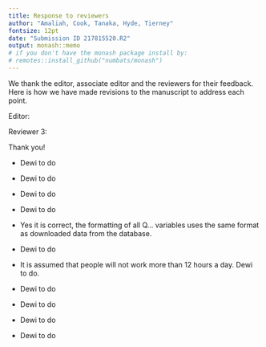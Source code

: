 ```yaml
---
title: Response to reviewers
author: "Amaliah, Cook, Tanaka, Hyde, Tierney"
fontsize: 12pt
date: "Submission ID 217815520.R2"
output: monash::memo
# if you don't have the monash package install by:
# remotes::install_github("numbats/monash")
---
```


We thank the editor, associate editor and the reviewers for their feedback. Here is how we have made revisions to the manuscript to address each point. 


Editor: \textcolor{violet}{The reviews are in general quite favorable and suggest that, subject to the minor revisions that the paper would be suitable for publication as part of the special issue on reproducibility and responsible workflow.} 

Reviewer 3: \textcolor{violet}{Thank you for this revision.  My minor comments and corrections are all well addressed, and I particularly commend the authors for their changes to Section 3.4.  It was a great idea to create a Shiny app showing the exploratory process that lead to your choice of threshold; this feels far more justifiable and reproducible than reporting the final number alone.}

Thank you!

\section*{Associate editor}

\textcolor{violet}{While the data are interesting, the necessary details for a pedagogical application or case study are still largely missing. The manuscript reads more like a paper about the R package, something for a software journal. In my last review, I had missed that this was for a special issue, still I agree with the reviewer that the clear contributions to educators other than its use in class are plenty, but not fully described.}

\textcolor{violet}{The main item left to be addressed is polish. This twice-revised manuscript still contains several places where authors are missing words, awkward phrasing, or grammatical errors.}


\textcolor{violet}{The abstract promises a discussion of the process for cleaning data and exploratory analyses for longitudinal data. The latter is not provided, nor is a discussion about how that might be done in a class activity. This is a place for adding another clear contribution to educators. (Alternatively it can be deleted).}


\textcolor{violet}{(page 10, line 18) “these” is errant}


* Dewi to do

\textcolor{violet}{(page 11, line 14) Providing one or two sentences about the use of pivot\_longer() would help readers gain insight and motivate clicking the link to the code.}

* Dewi to do

\textcolor{violet}{(page 11, line 35) The sentence beginning “This information is provided” is missing at least one word.}

* Dewi to do

\textcolor{violet}{(page 12, line 49) There is still the error stating that education should only increase. Certainly, you mean non-decreasing.}

* Dewi to do

\textcolor{violet}{(page 13, line 24) I’m just checking that all Q... variables are correct. The formatting is inconsistent; e.g., Q3-8A versus Q1-3\_A}


* Yes it is correct, the formatting of all Q... variables uses the same format as downloaded data from the database. 

\textcolor{violet}{(page 13, line 36) The sentence beginning “Our target variables” is missing at least one word.}


* Dewi to do

\textcolor{violet}{(page 14, line 20) Why is 84 hours the cut-off? This seems to be an arbitrary choice.}


* It is assumed that people will not work more than 12 hours a day. Dewi to do. 


\textcolor{violet}{(page 15, line 3) The sentence beginning “For stwork variable” is missing at least one word.}

* Dewi to do

\textcolor{violet}{(page 15, line 3)  It might be helpful for readers if you refer to variables as what they are and put the column title in parentheses.
}

* Dewi to do

\textcolor{violet}{(page 15, line 15) Providing one or two sentences about the use of join() would help readers gain insight into what the authors are doing here.}

* Dewi to do

\textcolor{violet}{(page 22, line 5) The default for rlm is huber weighting which never applies a weight of 0. You may have meant bisquare, but that change should be discussed.}

\textcolor{violet}{(page 28, figure 7) This is a helpful graph, but perhaps making the barplot “position dodge” and the density plots overlapping with transparency would sell your point better. This graphic makes the point, but the suggestions I made may produce more compelling evidence.}


\textcolor{violet}{(page 29, line 21) The sentence “The highest grade completed has some confusion” should be rewritten.}


\textcolor{violet}{(page 29, line 37) Naming the function would be helpful for readers interested in using it.}

* Dewi to do

\textcolor{violet}{(page 31, line 9) Certainly you don’t mean to say that you’ve created data ”unsatisfactorily far from” the original.}


\textcolor{violet}{(page 32, line 18-30) Here you describe some modeling (see first note). Re-framing this as a possible activity could be helpful to the reader. As it is written now it sounds like a summary (the section title) of what was presented – instead you can make it a path forward for the readers.}















